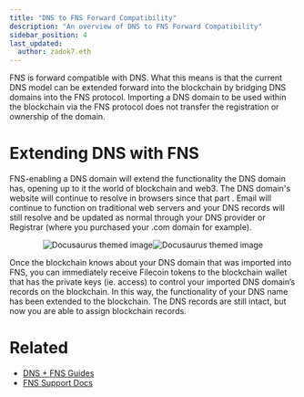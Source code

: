 ```yaml
---
title: "DNS to FNS Forward Compatibility"
description: "An overview of DNS to FNS Forward Compatibility"
sidebar_position: 4
last_updated:
  author: zadok7.eth
---
```


FNS is forward compatible with DNS. What this means is that the current DNS model can be extended forward into the blockchain by bridging DNS domains into the FNS protocol. Importing a DNS domain to be used within the blockchain via the FNS protocol does not transfer the registration or ownership of the domain.

# Extending DNS with FNS

FNS-enabling a DNS domain will extend the functionality the DNS domain has, opening up to it the world of blockchain and web3. The DNS domain's website will continue to resolve in browsers since that part . Email will continue to function on traditional web servers and your DNS records will still resolve and be updated as normal through your DNS provider or Registrar (where you purchased your .com domain for example).

<div align="center">

![Docusaurus themed image](/img/dnstoens/light-dns-to-ens-enabled.png#gh-light-mode-only)![Docusaurus themed image](/img/dnstoens/dns-to-ens-enabled.png#gh-dark-mode-only)

</div>

Once the blockchain knows about your DNS domain that was imported into FNS, you can immediately receive Filecoin tokens to the blockchain wallet that has the private keys (ie. access) to control your imported DNS domain’s records on the blockchain. In this way, the functionality of your DNS name has been extended to the blockchain. The DNS records are still intact, but now you are able to assign blockchain records.

# Related

* [DNS + FNS Guides](/dnstoens/importguide)
* [FNS Support Docs](https://support.ens.domains)